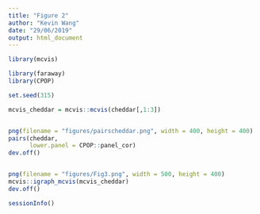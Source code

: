 ```yaml
---
title: "Figure 2"
author: "Kevin Wang"
date: "29/06/2019"
output: html_document
---
```


```r
library(mcvis)
```


```r
library(faraway)
library(CPOP)

set.seed(315)

mcvis_cheddar = mcvis::mcvis(cheddar[,1:3])


png(filename = "figures/pairscheddar.png", width = 400, height = 400)
pairs(cheddar, 
      lower.panel = CPOP::panel_cor)
dev.off()


png(filename = "figures/Fig3.png", width = 500, height = 400)
mcvis::igraph_mcvis(mcvis_cheddar)
dev.off()
```

```r
sessionInfo()
```

